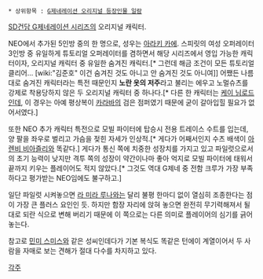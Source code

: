  * 상위항목 : [[G제네레이션 오리지널 등장인물 일람]]

[[SD건담 G제네레이션 시리즈]]의 오리지널 캐릭터.

NEO에서 추가된 5인방 중의 한 명으로, 성우는 [[아라키 카에]]. 스피릿의 여성 오퍼레이터 3인방 중 유일하게 튜토리얼 오퍼레이터를 겸하면서 해당 시리즈에서 영입 가능한 캐릭터이자, 오리지널 캐릭터 중 유일한 숨겨진 캐릭터.[* 그런데 해금 조건이 모든 튜토리얼 클리어... [wiki:"김준호" 이건 숨겨진 것도 아니고 안 숨겨진 것도 아니여]] 어쨌든 나름대로 숨겨진 캐릭터라는 특전 때문인지 '''노란 옷의 저주'''라고 불리는 에우고 노멀슈츠를 강제로 착용당하지 않은 두 오리지널 캐릭터 중 하나다.[* 다른 한 캐릭터는 [[케이 님로드]]인데, 이 경우는 아예 평상복이 [[카라바]]의 검은 점퍼였기 때문에 굳이 갈아입힐 필요가 없어서였다.]

또한 NEO 추가 캐릭터 특전으로 모빌 파이터에 탑승시 전용 트레이스 수트를 입는데, 양 팔을 좌우로 벌리고 가슴을 젖힌 자세가 인상적.[* 게다가 어째서인지 수츠 배색이 [[아렌비 비아즐리]]와 똑같다.] 게다가 통신 쪽에 치중한 성장치를 가지고 있고 파일럿으로서의 초기 능력이 낮지만 격투 쪽의 성장이 약간이나마 좋아 억지로 모빌 파이터에 태워서 끝까지 키우는 플레이어도 적지 않았다.[* 그것도 역대 G제네 중 전함 크루가 가장 부족하다고 평가받는 NEO임에도 불구하고.]

일단 파일럿 시켜놓으면 [[라 미라 루나]]와는 달리 불평 한마디 없이 열심히 조종한다는 점이 가장 큰 플러스 요인인 듯. 하지만 함장 자리에 앉혀 놓으면 완전히 무기력해져서 될대로 되란 식으로 변해 버리기 때문에 이 쪽으로는 다른 의미로 플레이어의 심기를 긁어놓는다. 

참고로 [[민미 스미스]]와 같은 성씨인데다가 기본 복식도 똑같은 턴에이 계열이어서 두 사람을 자매로 보는 견해가 절대 다수를 차지하고 있다.

[[각주]]
